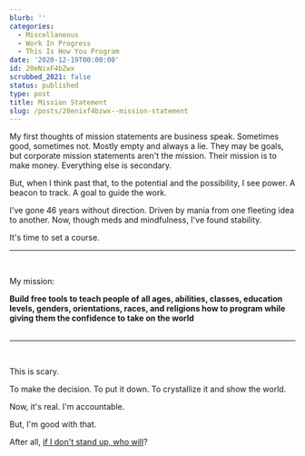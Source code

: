 ```yaml
---
blurb: ''
categories:
  - Miscellaneous
  - Work In Progress
  - This Is How You Program
date: '2020-12-19T00:00:00'
id: 20eNixF4bZwx
scrubbed_2021: false
status: published
type: post
title: Mission Statement
slug: /posts/20enixf4bzwx--mission-statement
---
```


My first thoughts of mission statements are business speak. Sometimes good, sometimes not. Mostly empty and always a lie. They may be goals, but corporate mission statements aren't the mission. Their mission is to make money. Everything else is secondary.

But, when I think past that, to the potential and the possibility, I see power. A beacon to track. A goal to guide the work. 

I've gone 46 years without direction. Driven by mania from one fleeting idea to another. Now, though meds and mindfulness, I've found stability. 

It's time to set a course. 


---

<br /> 

My mission:

__Build free tools to teach people of all ages, abilities, classes, education levels, genders, orientations, races, and religions how to program while giving them the confidence to take on the world__
<br /><br />


---


<br /> 

This is scary. 

To make the decision. To put it down. To crystallize it and show the world. 

Now, it's real. I'm accountable. 

But, I'm good with that. 

After all, <a href="http://thisishowyouprogram.com">if I don't stand up, who will</a>?
